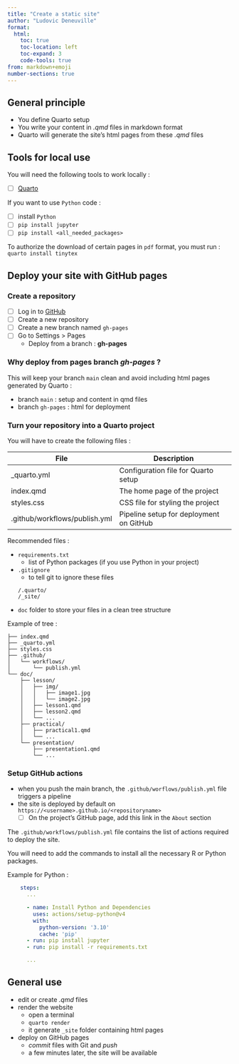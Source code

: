 ```yaml
---
title: "Create a static site"
author: "Ludovic Deneuville"
format:
  html:
    toc: true
    toc-location: left
    toc-expand: 3
    code-tools: true
from: markdown+emoji
number-sections: true
---
```



## General principle {.unnumbered}

- You define Quarto setup
- You write your content in *.qmd* files in markdown format
- Quarto will generate the site's html pages from these *.qmd* files


## Tools for local use

You will need the following tools to work locally :

- [ ] [Quarto](https://quarto.org/docs/get-started/){.external target="_blank"}

If you want to use `Python` code :

- [ ] install `Python`
- [ ] `pip install jupyter`
- [ ] `pip install <all_needed_packages>`

To authorize the download of certain pages in `pdf` format, you must run : `quarto install tinytex`


## Deploy your site with GitHub pages

### Create a repository

- [ ] Log in to [GitHub](https://github.com/){.external target="_blank"}
- [ ] Create a new repository
- [ ] Create a new branch named `gh-pages`
- [ ] Go to Settings > Pages
  - Deploy from a branch : **gh-pages**

::: {.callout-tip }
### Why deploy from pages branch *gh-pages* ?

This will keep your branch `main` clean and avoid including html pages generated by Quarto : 

- branch `main` : setup and content in qmd files 
- branch `gh-pages` : html for deployment
:::


### Turn your repository into a Quarto project

You will have to create the following files :

| File                          | Description                              |
|-------------------------------|------------------------------------------|
| _quarto.yml                   | Configuration file for Quarto setup      |
| index.qmd                     | The home page of the project             |
| styles.css                    | CSS file for styling the project         |
| .github/workflows/publish.yml | Pipeline setup for deployment on GitHub  |


Recommended files :

- `requirements.txt`
  - list of Python packages (if you use Python in your project)
- `.gitignore`
  - to tell git to ignore these files
  ```
  /.quarto/
  /_site/
  ```
- `doc` folder to store your files in a clean tree structure

Example of tree :

```.python
├── index.qmd
├── _quarto.yml
├── styles.css
├── .github/
│   └── workflows/
│       └── publish.yml
└── doc/
    ├── lesson/
    │   ├── img/
    │   │   ├── image1.jpg
    │   │   └── image2.jpg
    │   ├── lesson1.qmd
    │   ├── lesson2.qmd
    │   └── ...
    ├── practical/
    │   ├── practical1.qmd
    │   └── ...
    └── presentation/
        ├── presentation1.qmd
        └── ...
```


### Setup GitHub actions

::: {.callout-note}
- when you push the main branch, the `.github/worflows/publish.yml` file triggers a pipeline
- the site is deployed by default on `https://<username>.github.io/<repositoryname>`
  - [ ] On the project's GitHub page, add this link in the `About` section
:::

The `.github/workflows/publish.yml` file contains the list of actions required to deploy the site. 

You will need to add the commands to install all the necessary R or Python packages.

Example for Python :

```.yaml

    steps:
      ...

      - name: Install Python and Dependencies
        uses: actions/setup-python@v4
        with:
          python-version: '3.10'
          cache: 'pip'
      - run: pip install jupyter
      - run: pip install -r requirements.txt

      ...
``` 


## General use

- edit or create *.qmd* files
- render the website
  - open a terminal
  - `quarto render`
  - it generate `_site` folder containing html pages
- deploy on GitHub pages
  - *commit* files with Git and *push*
  - a few minutes later, the site will be available
